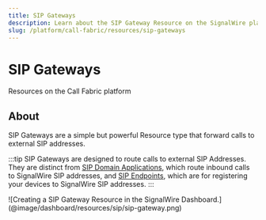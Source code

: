 ```yaml
---
title: SIP Gateways
description: Learn about the SIP Gateway Resource on the SignalWire platform - what they are, how they work, and how to manage them in the Dashboard.
slug: /platform/call-fabric/resources/sip-gateways
---
```



# SIP Gateways

<Subtitle>Resources on the Call Fabric platform</Subtitle>

## About

SIP Gateways are a simple but powerful Resource type that forward calls to external SIP addresses.

:::tip 
SIP Gateways are designed to route calls to external SIP Addresses.
They are distinct from [SIP Domain Applications](/voice/getting-started/sip/sip-domain-applications), which route inbound calls to SignalWire SIP addresses,
and [SIP Endpoints](/voice/sip/get-started), which are for registering your devices to SignalWire SIP addresses.
:::

<Frame caption="When creating a SIP Gateway, give it a name, enter the full external URI, and configure encryption, ciphers, and codec settings.">
    ![Creating a SIP Gateway Resource in the SignalWire Dashboard.](@image/dashboard/resources/sip/sip-gateway.png)
</Frame>

<SipGatewayParams/>